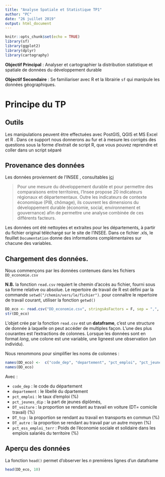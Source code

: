 ```yaml
---
title: "Analyse Spatiale et Statistique TP1"
author: "PC"
date: "26 juillet 2019"
output: html_document
---
```


```r
knitr::opts_chunk$set(echo = TRUE)
library(sf)
library(ggplot2)
library(dplyr)
library(cartography)
```


**Objectif Principal** : Analyser et cartographier la distribution statistique et spatiale de données du développement durable 

**Objectif Secondaire** : Se familiariser avec R et la librairie `sf` qui manipule les données géographiques.


# Principe du TP

## Outils 

Les manipulations peuvent être effectuées avec PostGIS, QGIS et MS Excel et R .
Dans ce support nous donnerons au fur et à mesure les corrigés des questions sous la forme d'extrait de script R, que vous pouvez reprendre et coller dans un script séparé


## Provenance des  données

Les données proviennent de l'INSEE , consultables [ici](https://www.insee.fr/fr/statistiques/2512993#consulter)

> Pour une mesure du développement durable et pour permettre des comparaisons entre territoires, l'Insee propose 20 indicateurs régionaux et départementaux.
> Outre les indicateurs de contexte économique (PIB, chômage), ils couvrent les dimensions du développement durable (économie, social, environnement et gouvernance) afin de permettre une analyse combinée de ces différents facteurs.


Les données ont été nettoyées et extraites pour les départements, à partir du fichier original téléchargé sur le site de l'INSEE. Dans ce fichier .xls, le feuillet  `Documentation` donne des informations complémentaires sur chacune des variables.

## Chargement des données.

Nous commençons par les données contenues dans les fichiers `DD_economie.csv` 

**N.B.** la fonction `read.csv` requiert le chemin d'accès au fichier, fourni sous sa forme relative ou absolue. Le repertoire de travail de R est défini par la commande `setwd("/chemin/vers/le/fichier")`. pour connaître le repertoire de travail courant, utiliser la fonction `getwd()` 


```r
DD_eco <- read.csv("DD_economie.csv", stringsAsFactors = F, sep = ",", na.strings = "NA")
str(DD_eco)
```


L'objet crée par la fonction `read.csv` est un **dataframe**, c'est une structure de donnée à laquelle on peut accéder de multiples façon. L'une des plus courantes est l'extractions de colonnes. Lorsque les données sont en format *long*, une colone est une variable, une ligneest une observation (un individu).


Nous renommons pour simplifier les noms de colonnes : 

```r
names(DD_eco) <-  c("code_dep", "departement", "pct_emploi", "pct_jeunes_dip","DT_voiture","DT_tcp", "DT_autre", "pct_ess_emploi_terr")
names(DD_eco)
```


Avec :

  - `code_dep` : le code du département
  - `departement` : le libellé du dpartement
  - `pct_emploi` : le taux d'emploi (%)
  - `pct_jeunes_dip` : la part de jeunes diplômés,
  - `DT_voiture` : la proportion se rendant au travail en voiture (DT= comicile travail) (%)
  - `DT_tcp` : la proportion se rendant au travail en transports en commun (%)
  - `DT_autre` : la proportion se rendant au travail par un autre moyen (%)
  - `pct_ess_emploi_terr` : Poids de l'économie sociale et solidaire dans les emplois salariés du territoire (%)

## Aperçu des données 

La fonction `head()`  permet d'observer les $n$ premières lignes d'un dataframe

```r
head(DD_eco, 10) 
```



